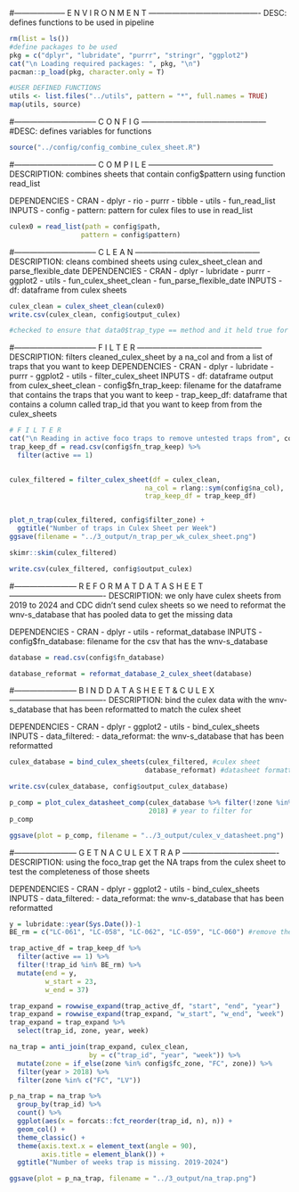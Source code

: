 
#-------------------- E N V I R O N M E N T -------------------------------------------
DESC: defines functions to be used in pipeline
```r

rm(list = ls())
#define packages to be used
pkg = c("dplyr", "lubridate", "purrr", "stringr", "ggplot2")
cat("\n Loading required packages: ", pkg, "\n")
pacman::p_load(pkg, character.only = T)

#USER DEFINED FUNCTIONS
utils <- list.files("../utils", pattern = "*", full.names = TRUE)
map(utils, source)
```

#--------------------------------  C O N F I G  ------------------------------------------------
#DESC: defines variables for functions

```r
source("../config/config_combine_culex_sheet.R")
```

#--------------------------------  C O M P I L E  ------------------------------------------------
DESCRIPTION: combines sheets that contain config\$pattern using function read_list

DEPENDENCIES
-   CRAN
    -   dplyr
    -   rio
    -   purrr
    -   tibble
-   utils
    -   fun_read_list
INPUTS
-   config
    -   pattern: pattern for culex files to use in read_list
    
```r
culex0 = read_list(path = config$path, 
                  pattern = config$pattern)
```

#--------------------------------  C L E A N  ------------------------------------------------
DESCRIPTION: cleans combined sheets using culex_sheet_clean and parse_flexible_date
DEPENDENCIES
-   CRAN
    -   dplyr
    -   lubridate
    -   purrr
    -   ggplot2
-   utils
    -   fun_culex_sheet_clean
    -   fun_parse_flexible_date
INPUTS
-   df: dataframe from culex sheets

```r
culex_clean = culex_sheet_clean(culex0)
write.csv(culex_clean, config$output_culex)

#checked to ensure that data0$trap_type == method and it held true for str_detect(trap_id, "gr) == "G

``` 

#--------------------------------  F I L T E R  ------------------------------------------------
DESCRIPTION: filters cleaned_culex_sheet by a na_col and from a list of traps that you want to keep
DEPENDENCIES
-   CRAN
    -   dplyr
    -   lubridate
    -   purrr
    -   ggplot2
-   utils
    -   filter_culex_sheet
INPUTS
-   df: dataframe output from culex_sheet_clean
-   config$fn_trap_keep: filename for the dataframe that contains the traps that you want to keep
-   trap_keep_df: dataframe that contains a column called trap_id that you want to keep from from the culex_sheets

```r
# F I L T E R
cat("\n Reading in active foco traps to remove untested traps from", config$fn_trap_keep, "\n")
trap_keep_df = read.csv(config$fn_trap_keep) %>% 
  filter(active == 1)
  

culex_filtered = filter_culex_sheet(df = culex_clean, 
                                  na_col = rlang::sym(config$na_col), 
                                  trap_keep_df = trap_keep_df)


plot_n_trap(culex_filtered, config$filter_zone) +
  ggtitle("Number of traps in Culex Sheet per Week")
ggsave(filename = "../3_output/n_trap_per_wk_culex_sheet.png")

skimr::skim(culex_filtered)

write.csv(culex_filtered, config$output_culex)
```

#------------------------ R E F O R M A T   D A T A S H E E T -------------------------------------
DESCRIPTION: we only have culex sheets from 2019 to 2024 and CDC didn't send culex sheets so we need to reformat
the wnv-s_database that has pooled data to get the missing data

DEPENDENCIES
-   CRAN
    -   dplyr
-   utils
    -   reformat_database
INPUTS
-   config$fn_database: filename for the csv that has the wnv-s_database

```r
database = read.csv(config$fn_database)

database_reformat = reformat_database_2_culex_sheet(database)
```

#------------------------ B I N D   D A T A S H E E T  &  C U L E X -------------------------------------
DESCRIPTION: bind the culex data with the wnv-s_database that has been reformatted to match the culex sheet

DEPENDENCIES
-   CRAN
    -   dplyr
    -   ggplot2
-   utils
    -   bind_culex_sheets
INPUTS
-   data_filtered:
-   data_reformat: the wnv-s_database that has been reformatted

```r
culex_database = bind_culex_sheets(culex_filtered, #culex sheet
                                  database_reformat) #datasheet formatted

write.csv(culex_database, config$output_culex_database)

p_comp = plot_culex_datasheet_comp(culex_database %>% filter(!zone %in% config$filter_zone), #combined data
                                   2018) # year to filter for
p_comp

ggsave(plot = p_comp, filename = "../3_output/culex_v_datasheet.png")

```


#------------------------ G E T   N A  C U L E X   T R A P  -------------------------------------
DESCRIPTION: using the foco_trap get the NA traps from the culex sheet to test the completeness of those sheets

DEPENDENCIES
-   CRAN
    -   dplyr
    -   ggplot2
-   utils
    -   bind_culex_sheets
INPUTS
-   data_filtered:
-   data_reformat: the wnv-s_database that has been reformatted

```r
y = lubridate::year(Sys.Date())-1
BE_rm = c("LC-061", "LC-058", "LC-062", "LC-059", "LC-060") #remove the traps cdc sent us and weren't managed by VDCI at the time

trap_active_df = trap_keep_df %>%
  filter(active == 1) %>%
  filter(!trap_id %in% BE_rm) %>%
  mutate(end = y,
         w_start = 23,
         w_end = 37)

trap_expand = rowwise_expand(trap_active_df, "start", "end", "year")
trap_expand = rowwise_expand(trap_expand, "w_start", "w_end", "week")
trap_expand = trap_expand %>%
  select(trap_id, zone, year, week)

na_trap = anti_join(trap_expand, culex_clean, 
                    by = c("trap_id", "year", "week")) %>%
  mutate(zone = if_else(zone %in% config$fc_zone, "FC", zone)) %>%
  filter(year > 2018) %>%
  filter(zone %in% c("FC", "LV"))

p_na_trap = na_trap %>%
  group_by(trap_id) %>%
  count() %>%
  ggplot(aes(x = forcats::fct_reorder(trap_id, n), n)) +
  geom_col() +
  theme_classic() +
  theme(axis.text.x = element_text(angle = 90),
        axis.title = element_blank()) +
  ggtitle("Number of weeks trap is missing. 2019-2024")

ggsave(plot = p_na_trap, filename = "../3_output/na_trap.png")
```



